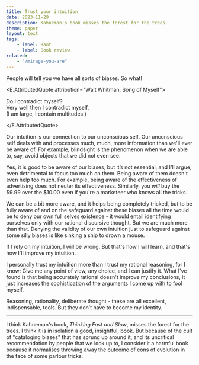 ```yaml
---
title: Trust your intuition
date: 2023-11-29
description: Kahneman's book misses the forest for the trees.
theme: paper
layout: text
tags:
    - label: Rant
    - label: Book review
related:
    - "/mirage-you-are"
---
```



People will tell you we have all sorts of biases. So what!

<E.AttributedQuote attribution="Walt Whitman, Song of Myself">

Do I contradict myself?<br/>
Very well then I contradict myself, <br/>
(I am large, I contain multitudes.)<br/>

</E.AttributedQuote>

Our intuition is our connection to our unconscious self. Our unconscious self
deals with and processes much, much, more information than we'll ever be aware
of. For example, blindsight is the phenomenon when we are able to, say, avoid
objects that we did not even see.

Yes, it is good to be aware of our biases, but it’s not essential, and I'll
argue, even detrimental to focus too much on them. Being aware of them doesn't
even help too much. For example, being aware of the effectiveness of advertising
does not neuter its effectiveness. Similarly, you _will_ buy the $9.99 over the
$10.00 even if you're a marketeer who knows all the tricks.

We can be a bit more aware, and it helps being completely tricked, but to be
fully aware of and on the safeguard against these biases all the time would be
to deny our own full selves existence - it would entail identifying ourselves
only with our rational discursive thought. But we are much more than that.
Denying the validity of our own intuition just to safeguard against some silly
biases is like sinking a ship to drown a mouse.

If I rely on my intuition, I will be wrong. But that's how I will learn, and
that's how I'll improve my intuition.

I personally trust my intuition more than I trust my rational reasoning, for I
know: Give me any point of view, any choice, and I can justify it. What I've
found is that being accurately rational doesn't improve my conclusions, it just
increases the sophistication of the arguments I come up with to fool myself.

Reasoning, rationality, deliberate thought - these are all excellent,
indispensable, tools. But they don’t have to become my identity.

---

I think Kahneman's book, _Thinking Fast and Slow_, misses the forest for the
trees. I think it is in isolation a good, insightful, book. But because of the
cult of "cataloging biases" that has sprung up around it, and its uncritical
recommendation by people that we look up to, I consider it a harmful book
because it normalises throwing away the outcome of eons of evolution in the face
of some parlour tricks.
